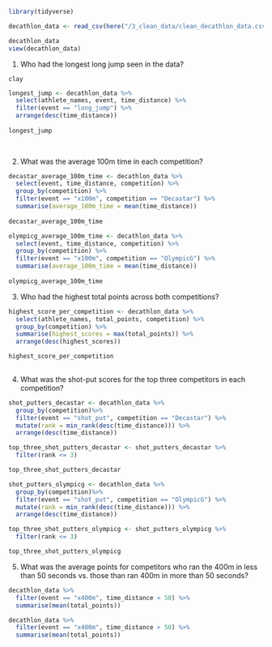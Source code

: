 
```r
library(tidyverse)

decathlon_data <- read_csv(here("/3_clean_data/clean_decathlon_data.csv")) # Reading in cleaned Decathlon data for analysis

decathlon_data
view(decathlon_data)

```

1. Who had the longest long jump seen in the data? 

`clay`

```r
longest_jump <- decathlon_data %>%
  select(athlete_names, event, time_distance) %>%
  filter(event == "long_jump") %>%
  arrange(desc(time_distance))
  
longest_jump
  
  
```

2. What was the average 100m time in each competition?

```r
decastar_average_100m_time <- decathlon_data %>%
  select(event, time_distance, competition) %>%
  group_by(competition) %>%
  filter(event == "x100m", competition == "Decastar") %>%
  summarise(average_100m_time = mean(time_distance))
  
decastar_average_100m_time
```

```r
olympicg_average_100m_time <- decathlon_data %>%
  select(event, time_distance, competition) %>%
  group_by(competition) %>%
  filter(event == "x100m", competition == "OlympicG") %>%
  summarise(average_100m_time = mean(time_distance))
  
olympicg_average_100m_time
```

3. Who had the highest total points across both competitions?

```r
highest_score_per_competition <- decathlon_data %>% 
  select(athlete_names, total_points, competition) %>%
  group_by(competition) %>%
  summarise(highest_scores = max(total_points)) %>%
  arrange(desc(highest_scores))

highest_score_per_competition
 


```

4. What was the shot-put scores for the top three competitors in each competition?

```r

shot_putters_decastar <- decathlon_data %>%
  group_by(competition)%>%
  filter(event == "shot_put", competition == "Decastar") %>%
  mutate(rank = min_rank(desc(time_distance))) %>%
  arrange(desc(time_distance))

top_three_shot_putters_decastar <- shot_putters_decastar %>%
  filter(rank <= 3)

top_three_shot_putters_decastar

```

```r
shot_putters_olympicg <- decathlon_data %>%
  group_by(competition)%>%
  filter(event == "shot_put", competition == "OlympicG") %>%
  mutate(rank = min_rank(desc(time_distance))) %>%
  arrange(desc(time_distance))

top_three_shot_putters_olympicg <- shot_putters_olympicg %>%
  filter(rank <= 3)

top_three_shot_putters_olympicg
```

5. What was the average points for competitors who ran the 400m in less than 50 seconds vs. those than ran 400m in more than 50 seconds?

```r
decathlon_data %>%
  filter(event == "x400m", time_distance < 50) %>%
  summarise(mean(total_points))
```

```r
decathlon_data %>%
  filter(event == "x400m", time_distance > 50) %>%
  summarise(mean(total_points))
```






